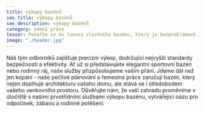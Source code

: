 ```yaml
---
title: výkopy bazénů 
seo_title: výkopy bazénů
seo_description: výkopy bazénů
category: zemní práce 
teaser: Ponořte se do luxusu vlastního bazénu, který je bezproblémově integrován do základových desek vašeho rodinného domu. Naše společnost se specializuje na výkop a stavbu bazénů, které zvyšují úroveň odpočinku přímo u vás doma. 
image: "./header.jpg"
---
```

<p>
Náš tým odborníků zajišťuje precizní výkop, dodržující nejvyšší standardy bezpečnosti a efektivity. Ať už si představujete elegantní sportovní bazén nebo rodinný ráj, naše služby přizpůsobujeme vašim přání. Jdeme dál než jen kopání - naše pečlivé plánování a řemeslná práce zaručují bazén, který nejen doplňuje architekturu vašeho domu, ale stává se i středobodem vašeho venkovního prostoru. Důvěřujte nám, že vaši zahradu proměníme v útočiště s našimi prvotřídními službami výkopu bazénu, vytvářející oázu pro odpočinek, zábavu a rodinné potěšení.
</p>